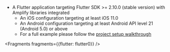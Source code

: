 * A Flutter application targeting Flutter SDK >= 2.10.0 (stable version) with Amplify libraries integrated
  * An iOS configuration targeting at least iOS 11.0
  * An Android configuration targeting at least Android API level 21 (Android 5.0) or above
  * For a full example please follow the [project setup walkthrough](/lib/project-setup/create-application)


<Fragments fragments={{flutter: flutter0}} />

